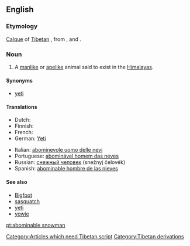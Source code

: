 {{wikipedia}}
==English==

===Etymology===
[[calque|Calque]] of [[Tibetan]] {{term||tr=metohkangmi|lang=bo}}, from {{term||tr=metoh||foul|lang=bo}}, and {{term||tr=kangmi||snowman|lang=bo}}. [[Category:Articles which need Tibetan script]]

===Noun===
{{en-noun|sg=[[abominable]] [[snowman]]|pl=abominable snowmen}}

# {{cryptozoology}} A [[manlike]] or [[apelike]] animal said to exist in the [[Himalayas]].

====Synonyms====
*[[yeti]]

====Translations====
{{trans-top|manlike or apelike animal said to exist in the Himalayas}}
*Dutch: {{t|nl|Verschrikkelijke Sneeuwman|m}}
*Finnish: {{t|fi|lumimies}}
*French: {{t|fr|abominable homme des neiges|m}}
*German: [[Yeti]] {{m}}
{{trans-mid}}
*Italian: [[abominevole uomo delle nevi]] {{m}}
*Portuguese: [[abominável homem das neves]] {{m}}
*Russian: [[снежный человек]] (snežnyj čelovék) {{m}}
*Spanish: [[abominable hombre de las nieves]] {{m}}
{{trans-bottom}}

====See also====
*[[Bigfoot]]
*[[sasquatch]]
*[[yeti]]
*[[yowie]]

[[Category:Tibetan derivations]]

[[pt:abominable snowman]]